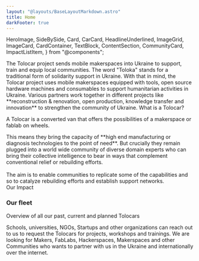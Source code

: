 ```yaml
---
layout: "@layouts/BaseLayoutMarkdown.astro"
title: Home
darkFooter: true
---
```


  HeroImage,
  SideBySide,
  Card,
  CarCard,
  HeadlineUnderlined,
  ImageGrid,
  ImageCard,
  CardContainer,
  TextBlock,
  ContentSection,
  CommunityCard,
  ImpactListItem,
} from "@components";

<HeroImage />
<SideBySide className="mt-2 mb-20 sm:mt-20">
  <HeadlineUnderlined variant={9} className="flex-[2] pt-10 pb-8 sm:py-0">The Tolocar project sends mobile makerspaces into Ukraine to support, train and equip local communities.</HeadlineUnderlined>
  <TextBlock className="flex-[3]">The word "Toloka" stands for a traditional form of solidarity support in Ukraine. 
    With that in mind, the Tolocar project uses mobile makerspaces equipped with tools, open source hardware machines and consumables to support humanitarian activities in Ukraine.
    Various partners work together in different projects like **reconstruction & renovation, open production, knowledge transfer and innovation** to strengthen the community of Ukraine.</TextBlock>
</SideBySide>

<ContentSection id="news">
  <NewsSlider headline="News" findAllCaption="Find all news on" />
</ContentSection>

<ContentSection variant="white" id="what-is-a-tolocar">
  <HeadlineUnderlined large variant={6} className="container-width mt-8 sm:mt-20">What is a Tolocar?</HeadlineUnderlined>
  <div class="container-width flex lg:justify-start mt-8 sm:mt-16 mb-8">
    <div class="flex flex-col">
      <div class="flex flex-col lg:flex-row custom-prose text-lg leading-6 gap-8 mb-6 lg:mb-10">
        <div class="flex-[40%]">
          <p class="text-2xl leading-7 font-bold text-tolo-black">A Tolocar is a converted van that offers the possibilities of a makerspace or fablab on wheels.</p>
        </div>
        <div class="flex-[60%]">This means they bring the capacity of **high end manufacturing or diagnosis technologies to the point of need**. But crucially they remain plugged into a world wide community of diverse domain experts who can bring their collective intelligence to bear in ways that complement conventional relief or rebuilding efforts.<br/><br/>
        The aim is to enable communities to replicate some of the capabilities and so to catalyze rebuilding efforts and establish support networks.</div>
      </div>
    </div>
  </div>
</ContentSection>

<ContentSection variant="dark">
  <div className="bg-white absolute w-full h-40 top-0"/> 
  <div class="container-width flex lg:justify-end bg-illustration-2-dark bg-no-repeat lg:bg-[position:left_0_top_135px]"> 
      <div class="lg:w-10/12">
      <ImageGrid images={["images/roof.jpg", "images/cars/tolocar-flotte.jpg"]} caption="Photos: Nika Popova (l), Sergiy Bezborodko (r)."/>
      <HeadlineUnderlined light variant={3} className="mt-8">Our Impact</HeadlineUnderlined>
      </div>
  </div>
  <div className="container-width flex lg:justify-end">
    <div className="lg:w-10/12 overflow-hidden lg:grid lg:grid-cols-2 lg:gap-px py-10"> 
    <ImpactListItem tagIcon="bullseye" title="Be at the point of need" text="With the mobile makerspaces we can go to the point of need and deliver access to high tech production machines, tools, knowledge and man power." />
    <ImpactListItem tagIcon="parachute" title="Solely humanitarian activities" text="Technology can be used for many things, but with our project we do focus on humanitarian use cases and refuse every involvement in war activities." />
    <ImpactListItem tagIcon="microchip" title="Open hardware" text="We use and distribute as much open source hardware as possible to enable people to build hardware by themselves in an affordable way." />
    <ImpactListItem tagIcon="book_open" title="Open knowledge" text="In our workshops and trainings we use a lot of existing open knowledge. We share this for free and invite everyone to contribute to it." />
    <ImpactListItem tagIcon="hand_fist" title="Empowering people" text="Throughout our activities we aim to empower people to help themselves." />
    <ImpactListItem tagIcon="chart_network" title="Connecting communities" text="One of our main goals is to connect the global maker community with local makers and initivatives in order to support and strengthen them." />
    </div>
  </div>  
</ContentSection>

<ContentSection variant="white" className="mb-16 mt-20">
  <div class="container-width grid grid-cols-2 gap-8">
    <div class="col-span-2 w-full flex flex-col justify-center">
      <h3 class="font-semibold text-5xl font-aktiv text-center">Our fleet</h3>
      <p class="text-lg text-neutral-500 w-full text-center mb-16">Overview of all our past, current and planned Tolocars</p>
    </div>
      <CarCard img="images/cars/image1.jpg" title="The Kyiv Sprinter" subtitle="Tolocar 03" tag="Making" tagIcon="toolbox" date="September 2022 - Open End" operator="ostriv" />
      <CarCard img="images/cars/hiww.jpg" title="The Van" subtitle="Tolocar 04" tag="Making & Open Source HW" date="September 2022 - Open End" tagIcon="cog" operator="hiww"/>
      <CarCard img="images/cars/MitOstSprinter-1.jpg" title="The Okhtyrka Sprinter" subtitle="Tolocar 02" tag="Making, Digital Fabrication" tagIcon="cog" date="June 2022 - Open End" operator="ostriv"/>
      <CarCard img="images/cars/image7.jpg" title="The Truck" subtitle="Tolocar 05" tag="Making & Open Source HW" tagIcon="cog" date="September 2022 - Open End" operator="hiww"/>
  </div>
</ContentSection>

<ContentSection variant="default">
  <div class="absolute w-full bg-neutral-50 h-40 top-0" />
  <CardContainer className="lg:h-[408px] ">
    <Card title="You are based in Ukraine and think we could support you?" bg={4} target="mailto:info@tolocar.org" actionCaption="Get in contact">Schools, universities, NGOs, Startups and other organizations can reach out to us to request the Tolocars for projects, workshops and trainings.</Card>
    <Card title="You are a Maker and want to partner with us?" bg={5} target="mailto:info@tolocar.org" actionCaption="Get in contact">We are looking for Makers, FabLabs, Hackerspaces, Makerspaces and other Communities who wants to partner with us in the Ukraine and internationally over the internet.</Card>
  </CardContainer>
</ContentSection>
